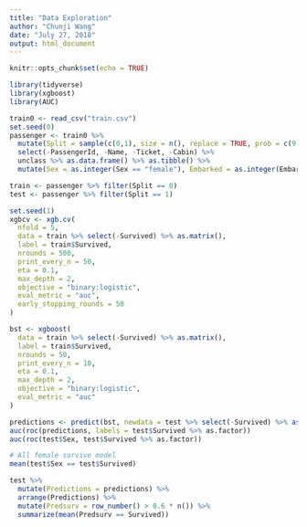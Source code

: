 ```yaml
---
title: "Data Exploration"
author: "Chunji Wang"
date: "July 27, 2018"
output: html_document
---
```


```r
knitr::opts_chunk$set(echo = TRUE)
```

```r
library(tidyverse)
library(xgboost)
library(AUC)
```

```r
train0 <- read_csv("train.csv")
set.seed(0)
passenger <- train0 %>% 
  mutate(Split = sample(c(0,1), size = n(), replace = TRUE, prob = c(9,1))) %>% 
  select(-PassengerId, -Name, -Ticket, -Cabin) %>% 
  unclass %>% as.data.frame() %>% as.tibble() %>% 
  mutate(Sex = as.integer(Sex == "female"), Embarked = as.integer(Embarked))

train <- passenger %>% filter(Split == 0)
test <- passenger %>% filter(Split == 1)

set.seed(1)
xgbcv <- xgb.cv(
  nfold = 5,
  data = train %>% select(-Survived) %>% as.matrix(),
  label = train$Survived,
  nrounds = 500,
  print_every_n = 50,
  eta = 0.1,
  max_depth = 2,
  objective = "binary:logistic",
  eval_metric = "auc",
  early_stopping_rounds = 50
)

bst <- xgboost(
  data = train %>% select(-Survived) %>% as.matrix(),
  label = train$Survived,
  nrounds = 50,
  print_every_n = 10,
  eta = 0.1,
  max_depth = 2,
  objective = "binary:logistic",
  eval_metric = "auc"
)

predictions <- predict(bst, newdata = test %>% select(-Survived) %>% as.matrix())
auc(roc(predictions, labels = test$Survived %>% as.factor))
auc(roc(test$Sex, test$Survived %>% as.factor))

# All female survive model
mean(test$Sex == test$Survived)

test %>% 
  mutate(Predictions = predictions) %>% 
  arrange(Predictions) %>% 
  mutate(Predsurv = row_number() > 0.6 * n()) %>% 
  summarize(mean(Predsurv == Survived))

```

